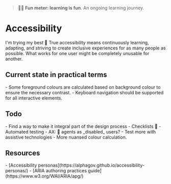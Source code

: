 
<Meta title="Foundations/Accessibility" />

> 🧑‍🎓 **Fun meter: learning is fun**. An ongoing learning journey.

# Accessibility

I'm trying my best 🫤 True accessibility means continuously learning,
adapting, and striving to create inclusive experiences for as many people as possible.
What works for one user might be completely unusable for another.

## Current state in practical terms
<div>
- Some foreground colours are calculated based on background colour to ensure the necessary contrast.
- Keyboard navigation should be supported for all interactive elements.
</div>

## Todo

<div>
- Find a way to make it integral part of the design process
  - Checklists 🤔
  - Automated testing
- AX: 🤖 agents as _disabled_ users?
- Test more with assistive technologies
- More nuansed colour calculation.
</div>

## Resources

<div>
- [Accessibility personas](https://alphagov.github.io/accessibility-personas/)
- [ARIA authoring practices guide](https://www.w3.org/WAI/ARIA/apg/)
</div>